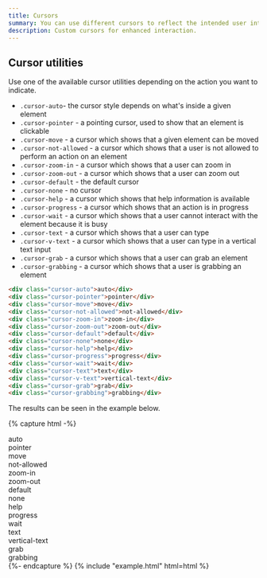 ```yaml
---
title: Cursors
summary: You can use different cursors to reflect the intended user interaction with particular elements of an interface. The cursor will change when a user hovers over a given element to indicate the action which can be performed.
description: Custom cursors for enhanced interaction.
---
```


## Cursor utilities

Use one of the available cursor utilities depending on the action you want to indicate.

- `.cursor-auto`- the cursor style depends on what's inside a given element
- `.cursor-pointer` - a pointing cursor, used to show that an element is clickable
- `.cursor-move` - a cursor which shows that a given element can be moved
- `.cursor-not-allowed` - a cursor which shows that a user is not allowed to perform an action on an element
- `.cursor-zoom-in` - a cursor which shows that a user can zoom in
- `.cursor-zoom-out` - a cursor which shows that a user can zoom out
- `.cursor-default` - the default cursor
- `.cursor-none` - no cursor
- `.cursor-help` - a cursor which shows that help information is available
- `.cursor-progress` - a cursor which shows that an action is in progress
- `.cursor-wait` - a cursor which shows that a user cannot interact with the element because it is busy
- `.cursor-text` - a cursor which shows that a user can type
- `.cursor-v-text` - a cursor which shows that a user can type in a vertical text input
- `.cursor-grab` - a cursor which shows that a user can grab an element
- `.cursor-grabbing` - a cursor which shows that a user is grabbing an element

```html
<div class="cursor-auto">auto</div>
<div class="cursor-pointer">pointer</div>
<div class="cursor-move">move</div>
<div class="cursor-not-allowed">not-allowed</div>
<div class="cursor-zoom-in">zoom-in</div>
<div class="cursor-zoom-out">zoom-out</div>
<div class="cursor-default">default</div>
<div class="cursor-none">none</div>
<div class="cursor-help">help</div>
<div class="cursor-progress">progress</div>
<div class="cursor-wait">wait</div>
<div class="cursor-text">text</div>
<div class="cursor-v-text">vertical-text</div>
<div class="cursor-grab">grab</div>
<div class="cursor-grabbing">grabbing</div>
```

The results can be seen in the example below.

{% capture html -%}
<div class="cursor-auto bg-light p-3">auto</div>
<div class="cursor-pointer bg-light p-3">pointer</div>
<div class="cursor-move bg-light p-3">move</div>
<div class="cursor-not-allowed bg-light p-3">not-allowed</div>
<div class="cursor-zoom-in bg-light p-3">zoom-in</div>
<div class="cursor-zoom-out bg-light p-3">zoom-out</div>
<div class="cursor-default bg-light p-3">default</div>
<div class="cursor-none bg-light p-3">none</div>
<div class="cursor-help bg-light p-3">help</div>
<div class="cursor-progress bg-light p-3">progress</div>
<div class="cursor-wait bg-light p-3">wait</div>
<div class="cursor-text bg-light p-3">text</div>
<div class="cursor-v-text bg-light p-3">vertical-text</div>
<div class="cursor-grab bg-light p-3">grab</div>
<div class="cursor-grabbing bg-light p-3">grabbing</div>
{%- endcapture %}
{% include "example.html" html=html %}